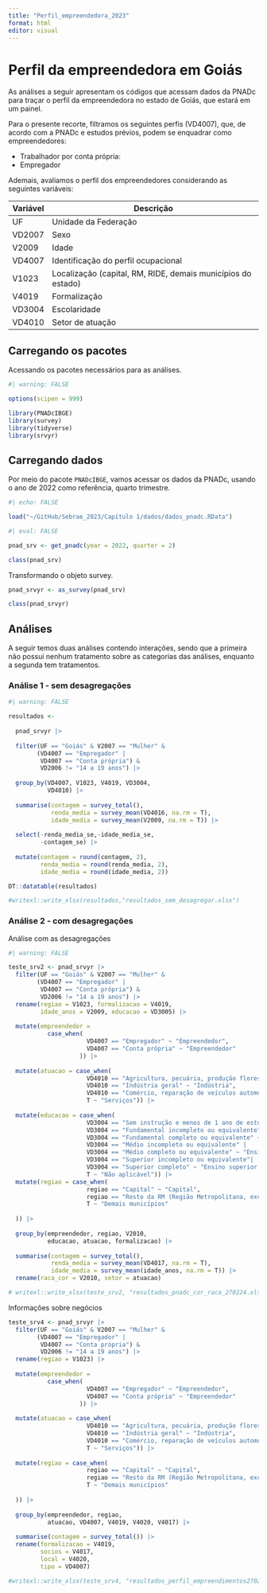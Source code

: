 ```yaml
---
title: "Perfil_empreendedora_2023"
format: html
editor: visual
---
```


# Perfil da empreendedora em Goiás

As análises a seguir apresentam os códigos que acessam dados da PNADc para traçar o perfil da empreendedora no estado de Goiás, que estará em um painel.

Para o presente recorte, filtramos os seguintes perfis (VD4007), que, de acordo com a PNADc e estudos prévios, podem se enquadrar como empreendedores:

-   Trabalhador por conta própria:
-   Empregador

Ademais, avaliamos o perfil dos empreendedores considerando as seguintes variáveis:

| Variável | Descrição                                                    |
|----------|--------------------------------------------------------------|
| UF       | Unidade da Federação                                         |
| VD2007   | Sexo                                                         |
| V2009    | Idade                                                        |
| VD4007   | Identificação do perfil ocupacional                          |
| V1023    | Localização (capital, RM, RIDE, demais municípios do estado) |
| V4019    | Formalização                                                 |
| VD3004   | Escolaridade                                                 |
| VD4010   | Setor de atuação                                             |

## Carregando os pacotes

Acessando os pacotes necessários para as análises.

```r
#| warning: FALSE

options(scipen = 999)

library(PNADcIBGE)
library(survey)
library(tidyverse)
library(srvyr)
```

## Carregando dados

Por meio do pacote `PNADcIBGE`, vamos acessar os dados da PNADc, usando o ano de 2022 como referência, quarto trimestre.

```r
#| echo: FALSE

load("~/GitHub/Sebrae_2023/Capítulo 1/dados/dados_pnadc.RData")

```

```r
#| eval: FALSE

pnad_srv <- get_pnadc(year = 2022, quarter = 2)

class(pnad_srv)

```

Transformando o objeto survey.

```r

pnad_srvyr <- as_survey(pnad_srv)

class(pnad_srvyr)

```

## Análises

A seguir temos duas análises contendo interações, sendo que a primeira não possui nenhum tratamento sobre as categorias das análises, enquanto a segunda tem tratamentos.

### Análise 1 - sem desagregações

```r
#| warning: FALSE

resultados <- 
  
  pnad_srvyr |> 
  
  filter(UF == "Goiás" & V2007 == "Mulher" &
        (VD4007 == "Empregador" | 
         VD4007 == "Conta própria") &
         VD2006 != "14 a 19 anos") |> 
  
  group_by(VD4007, V1023, V4019, VD3004, 
           VD4010) |> 
  
  summarise(contagem = survey_total(),
            renda_media = survey_mean(VD4016, na.rm = T),
            idade_media = survey_mean(V2009, na.rm = T)) |> 
  
  select(-renda_media_se,-idade_media_se,
         -contagem_se) |> 
  
  mutate(contagem = round(contagem, 2),
         renda_media = round(renda_media, 2),
         idade_media = round(idade_media, 2))

DT::datatable(resultados)

#writexl::write_xlsx(resultados,"resultados_sem_desagregar.xlsx")

```

### Análise 2 - com desagregações

Análise com as desagregações

```r
#| warning: FALSE

teste_srv2 <- pnad_srvyr |> 
  filter(UF == "Goiás" & V2007 == "Mulher" &
        (VD4007 == "Empregador" | 
         VD4007 == "Conta própria") &
         VD2006 != "14 a 19 anos") |> 
  rename(regiao = V1023, formalizacao = V4019,
         idade_anos = V2009, educacao = VD3005) |> 
  
  mutate(empreendedor = 
           case_when(
                      VD4007 == "Empregador" ~ "Empreendedor",
                      VD4007 == "Conta própria" ~ "Empreendedor"
                    )) |>
  
  mutate(atuacao = case_when(
                      VD4010 == "Agricultura, pecuária, produção florestal, pesca e aquicultura" ~ "Agropecuária",
                      VD4010 == "Indústria geral" ~ "Indústria",
                      VD4010 == "Comércio, reparação de veículos automotores e motocicletas" ~ "Comércio",
                      T ~ "Serviços")) |> 
  
  mutate(educacao = case_when(
                      VD3004 == "Sem instrução e menos de 1 ano de estudo" |
                      VD3004 == "Fundamental incompleto ou equivalente" |
                      VD3004 == "Fundamental completo ou equivalente" ~ "Sem instrução a fundamental completo",
                      VD3004 == "Médio incompleto ou equivalente" |
                      VD3004 == "Médio completo ou equivalente" ~ "Ensino médio incompleto a média completo",
                      VD3004 == "Superior incompleto ou equivalente"|
                      VD3004 == "Superior completo" ~ "Ensino superior incompleto e superior completo",
                      T ~ "Não aplicável")) |> 
  mutate(regiao = case_when(
                      regiao == "Capital" ~ "Capital",
                      regiao == "Resto da RM (Região Metropolitana, excluindo a capital)" ~ "Região Metropolitana",
                      T ~ "Demais municípios"
    
  )) |> 
  
  group_by(empreendedor, regiao, V2010, 
           educacao, atuacao, formalizacao) |> 
  
  summarise(contagem = survey_total(),
            renda_media = survey_mean(VD4017, na.rm = T),
            idade_media = survey_mean(idade_anos, na.rm = T)) |> 
  rename(raca_cor = V2010, setor = atuacao)

# writexl::write_xlsx(teste_srv2, "resultados_pnadc_cor_raca_270224.xlsx")

```


Informações sobre negócios

```r

teste_srv4 <- pnad_srvyr |> 
  filter(UF == "Goiás" & V2007 == "Mulher" &
        (VD4007 == "Empregador" | 
         VD4007 == "Conta própria") &
         VD2006 != "14 a 19 anos") |> 
  rename(regiao = V1023) |> 
  
  mutate(empreendedor = 
           case_when(
                      VD4007 == "Empregador" ~ "Empreendedor",
                      VD4007 == "Conta própria" ~ "Empreendedor"
                    )) |>
 
  mutate(atuacao = case_when(
                      VD4010 == "Agricultura, pecuária, produção florestal, pesca e aquicultura" ~ "Agropecuária",
                      VD4010 == "Indústria geral" ~ "Indústria",
                      VD4010 == "Comércio, reparação de veículos automotores e motocicletas" ~ "Comércio",
                      T ~ "Serviços")) |> 
  
  mutate(regiao = case_when(
                      regiao == "Capital" ~ "Capital",
                      regiao == "Resto da RM (Região Metropolitana, excluindo a capital)" ~ "Região Metropolitana",
                      T ~ "Demais municípios"
    
  )) |> 
  
  group_by(empreendedor, regiao, 
           atuacao, VD4007, V4019, V4020, V4017) |> 
  
  summarise(contagem = survey_total()) |> 
  rename(formalizacao = V4019, 
         socios = V4017,
         local = V4020,
         tipo = VD4007)

#writexl::write_xlsx(teste_srv4, "resultados_perfil_empreendimentos270224.xlsx")

```
